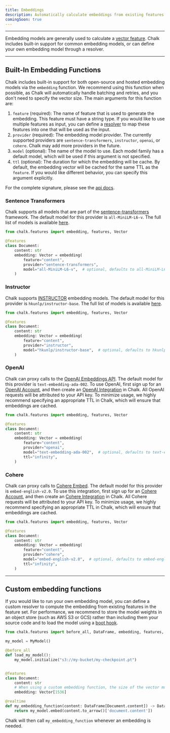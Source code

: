 ```yaml
---
title: Embeddings
description: Automatically calculate embeddings from existing features
comingSoon: true
---
```



---

Embedding models are generally used to calculate a [vector feature](/docs/feature-types#vectors). Chalk includes
built-in support for common embedding models, or can define your own embedding model through a resolver.


---

## Built-In Embedding Functions

Chalk includes built-in support for both open-source and hosted embedding models via the `embedding` function.
We recommend using this function when possible, as Chalk will automatically handle batching and retries,
and you don't need to specify the vector size. The main arguments for this function are:

1.  `feature` (required): The name of feature that is used to generate the embedding. This feature must have a
    string type. If you would like to use multiple features as input, you can define a [resolver](/docs/resolver) to map
    these features into one that will be used as the input.
1.  `provider` (required): The embedding model provider. The currently supported providers are `sentence-transformers`, `instructor`,
    `openai`, or `cohere`. Chalk may add more providers in the future.
1.  `model` (optional): The name of the model to use. Each model family has a default model, which will be used if this
    argument is not specified.
1.  `ttl` (optional): The duration for which the embedding will be cache. By default, the embedding vector will be
    cached for the same TTL as the `feature`. If you would like different behavior,
    you can specify this argument explicitly.

For the complete signature, please see the [api docs](/api-docs#embedding).



### Sentence Transformers

Chalk supports all models that are part of the [sentence-transformers](https://www.sbert.net/) framework.
The default model for this provider is `all-MiniLM-L6-v`. The full list of models is available
[here](https://www.sbert.net/docs/pretrained_models.html).

```python
from chalk.features import embedding, features, Vector

@features
class Document:
    content: str
    embedding: Vector = embedding(
        feature="content",
        provider="sentence-transformers",
        model="all-MiniLM-L6-v",  # optional, defaults to all-MiniLM-L6-v
    )
```

### Instructor

Chalk supports [INSTRUCTOR](https://github.com/xlang-ai/instructor-embedding) embedding models.
The default model for this provider is `hkunlp/instructor-base`. The full list of models is available
[here](https://github.com/xlang-ai/instructor-embedding#model-list).

```python
from chalk.features import embedding, features, Vector

@features
class Document:
    content: str
    embedding: Vector = embedding(
        feature="content",
        provider="instructor",
        model="hkunlp/instructor-base",  # optional, defaults to hkunlp/instructor-base
    )
```

### OpenAI

Chalk can proxy calls to the [OpenAI Embeddings API](https://platform.openai.com/docs/guides/embeddings).
The default model for this provider is `text-embedding-ada-002`.
To use OpenAI, first sign up for an
[OpenAI Account](https://openai.com/api/), and then create an [OpenAI Integration](/docs/openai) in Chalk.
All OpenAI requests will be attributed to your API key. To minimize usage, we highly recommend specifying an
appropriate TTL in Chalk, which will ensure that embeddings are cached.

```python
from chalk.features import embedding, features, Vector

@features
class Document:
    content: str
    embedding: Vector = embedding(
        feature="content",
        provider="openai",
        model="text-embedding-ada-002",  # optional, defaults to text-embedding-ada-002
        ttl="infinity",
    )
```

### Cohere

Chalk can proxy calls to [Cohere Embed](https://cohere.com/embed). The default model for this provider is `embed-english-v2.0`.
To use this integration, first sign up for an
[Cohere Account](https://dashboard.cohere.com/welcome/register), and then create an [Cohere Integration](/docs/cohere) in Chalk.
All Cohere requests will be attributed to your API key. To minimize usage, we highly recommend specifying an
appropriate TTL in Chalk, which will ensure that embeddings are cached.

```python
from chalk.features import embedding, features, Vector

@features
class Document:
    content: str
    embedding: Vector = embedding(
        feature="content",
        provider="cohere",
        model="embed-english-v2.0",  # optional, defaults to embed-english-v2.0
        ttl="infinity",
    )
```

---

## Custom embedding functions

If you would like to run your own embedding model, you can define a custom resolver to compute the embedding
from existing features in the feature set. For performance, we recommend to store the model weights in an
object store (such as AWS S3 or GCS) rather than including them your source code and to load the model
using a [boot hook](/docs/generic#initializing).

```python
from chalk.features import before_all, DataFrame, embedding, features, realtime, Vector

my_model = MyModel()

@before_all
def load_my_model():
    my_model.initialize("s3://my-bucket/my-checkpoint.pt")


@features
class Document:
    content: str
    # When using a custom embedding function, the size of the vector must be specified.
    embedding: Vector[1536]

@realtime
def my_embedding_function(content: DataFrame[Document.content]) -> DataFrame[Document.embedding]:
    return my_model.embed(content.to_arrow()['document.content'])
```

Chalk will then call `my_embedding_function` whenever an embedding is needed.
